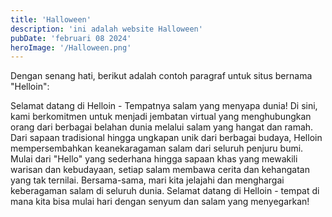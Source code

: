 ```yaml
---
title: 'Halloween'
description: 'ini adalah website Halloween'
pubDate: 'februari 08 2024'
heroImage: '/Halloween.png'
---
```



Dengan senang hati, berikut adalah contoh paragraf untuk situs bernama "Helloin":

Selamat datang di Helloin - Tempatnya salam yang menyapa dunia! Di sini, kami berkomitmen untuk menjadi jembatan virtual yang menghubungkan orang dari berbagai belahan dunia melalui salam yang hangat dan ramah. Dari sapaan tradisional hingga ungkapan unik dari berbagai budaya, Helloin mempersembahkan keanekaragaman salam dari seluruh penjuru bumi. Mulai dari "Hello" yang sederhana hingga sapaan khas yang mewakili warisan dan kebudayaan, setiap salam membawa cerita dan kehangatan yang tak ternilai. Bersama-sama, mari kita jelajahi dan menghargai keberagaman salam di seluruh dunia. Selamat datang di Helloin - tempat di mana kita bisa mulai hari dengan senyum dan salam yang menyegarkan!